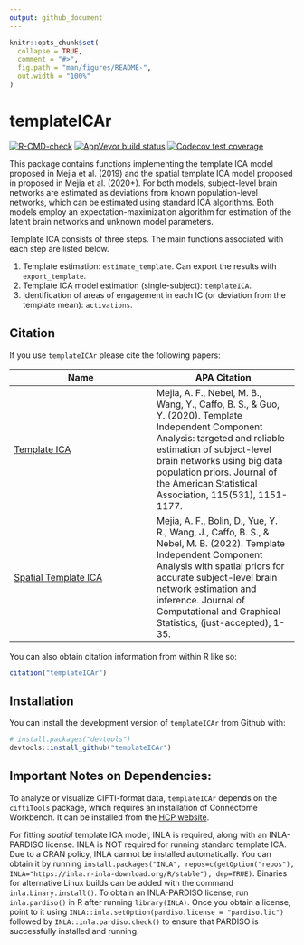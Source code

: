 ```yaml
---
output: github_document
---
```


<!-- README.md is generated from README.Rmd. Please edit that file -->

```r
knitr::opts_chunk$set(
  collapse = TRUE,
  comment = "#>",
  fig.path = "man/figures/README-",
  out.width = "100%"
)
```

# templateICAr

<!-- badges: start -->
[![R-CMD-check](https://github.com/mandymejia/templateICAr/workflows/R-CMD-check/badge.svg)](https://github.com/mandymejia/templateICAr/actions)
[![AppVeyor build status](https://ci.appveyor.com/api/projects/status/github/mandymejia/templateICAr?branch=master&svg=true)](https://ci.appveyor.com/project/mandymejia/templateICAr)
[![Codecov test coverage](https://codecov.io/gh/mandymejia/templateICAr/branch/master/graph/badge.svg)](https://app.codecov.io/gh/mandymejia/templateICAr?branch=master)
<!-- badges: end -->

This package contains functions implementing the template ICA model proposed in Mejia et al. (2019) and the spatial template ICA model proposed in proposed in Mejia et al. (2020+). For both models, subject-level brain networks are estimated as deviations from known population-level networks, which can be estimated using standard ICA algorithms. Both models employ an expectation-maximization algorithm for estimation of the latent brain networks and unknown model parameters.

Template ICA consists of three steps. The main functions associated with each step are listed below. 

1. Template estimation: `estimate_template`. Can export the results with `export_template`.
2. Template ICA model estimation (single-subject): `templateICA`.
3. Identification of areas of engagement in each IC (or deviation from the template mean): `activations`.

## Citation

If you use `templateICAr` please cite the following papers:


| Name | APA Citation |
| -------------  | ------------- |
| [Template ICA](https://doi.org/10.1080/01621459.2019.1679638) | Mejia, A. F., Nebel, M. B., Wang, Y., Caffo, B. S., & Guo, Y. (2020). Template Independent Component Analysis: targeted and reliable estimation of subject-level brain networks using big data population priors. Journal of the American Statistical Association, 115(531), 1151-1177. | 
| [Spatial Template ICA](https://doi.org/10.1080/10618600.2022.2104289) | Mejia, A. F., Bolin, D., Yue, Y. R., Wang, J., Caffo, B. S., & Nebel, M. B. (2022). Template Independent Component Analysis with spatial priors for accurate subject-level brain network estimation and inference. Journal of Computational and Graphical Statistics, (just-accepted), 1-35. | 

You can also obtain citation information from within R like so:

``` r
citation("templateICAr")
```

## Installation

You can install the development version of `templateICAr` from Github with:

``` r
# install.packages("devtools")
devtools::install_github("templateICAr")
```


## Important Notes on Dependencies:

To analyze or visualize CIFTI-format data, `templateICAr` depends on the `ciftiTools` package, which requires an installation of Connectome Workbench.  It can be installed from the [HCP website](https://www.humanconnectome.org/software/get-connectome-workbench).

For fitting *spatial* template ICA model, INLA is required, along with an INLA-PARDISO license.  INLA is NOT required for running standard template ICA.  Due to a CRAN policy, INLA cannot be installed automatically. You can obtain it by running `install.packages("INLA", repos=c(getOption("repos"), INLA="https://inla.r-inla-download.org/R/stable"), dep=TRUE)`.  Binaries for alternative Linux builds can be added with the command `inla.binary.install()`.  To obtain an INLA-PARDISO license, run `inla.pardiso()` in R after running `library(INLA)`. Once you obtain a license, point to it using `INLA::inla.setOption(pardiso.license = "pardiso.lic")` followed by `INLA::inla.pardiso.check()` to ensure that PARDISO is successfully installed and running.
